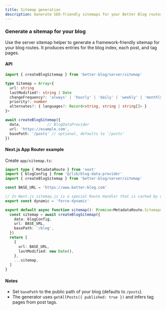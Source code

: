 ```yaml
---
title: Sitemap generation
description: Generate SEO-friendly sitemaps for your Better Blog routes.
---
```


### Generate a sitemap for your blog

Use the server sitemap helper to generate a framework-friendly sitemap for your blog routes. It produces entries for the blog index, each post, and tag pages.

#### API

```ts
import { createBlogSitemap } from 'better-blog/server/sitemap'

type Sitemap = Array<{
  url: string
  lastModified?: string | Date
  changeFrequency?: 'always' | 'hourly' | 'daily' | 'weekly' | 'monthly' | 'yearly' | 'never'
  priority?: number
  alternates?: { languages?: Record<string, string | string[]> }
}>

await createBlogSitemap({
  data,            // BlogDataProvider
  url: 'https://example.com',
  basePath: '/posts' // optional, defaults to '/posts'
})
```

#### Next.js App Router example

Create `app/sitemap.ts`:

```ts
import type { MetadataRoute } from 'next'
import { blogConfig } from '@/lib/blog-data-provider'
import { createBlogSitemap } from 'better-blog/server/sitemap'

const BASE_URL = 'https://www.better-blog.com'

// In Next.js sitemap.js is a special Route Handler that is cached by default unless it uses a Dynamic API or dynamic config option.
export const dynamic = 'force-dynamic'

export default async function sitemap(): Promise<MetadataRoute.Sitemap> {
  const sitemap = await createBlogSitemap({
    data: blogConfig,
    url: BASE_URL,
    basePath: '/blog',
  })
  return [
    {
      url: BASE_URL,
      lastModified: new Date(),
    },
    ...sitemap,
  ]
}
```

#### Notes

- Set `basePath` to the public path of your blog (defaults to `/posts`).
- The generator uses `getAllPosts({ published: true })` and infers tag pages from post tags.

